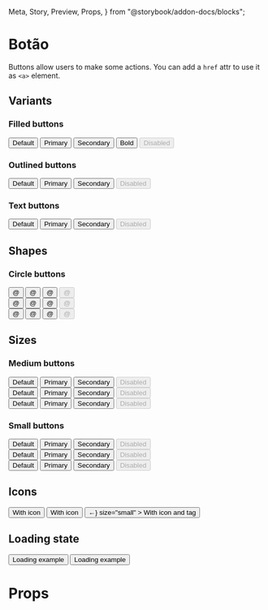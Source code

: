   Meta,
  Story,
  Preview,
  Props,
} from "@storybook/addon-docs/blocks";



<Meta title="Components|Buttons" component={Button} />


# Botão

Buttons allow users to make some actions. You can add a `href` attr to use it as `<a>` element.

## Variants

### Filled buttons

<Preview>
  <Story name="Filled" decorators={[withKnobs, withA11y]}>
    <div className="row-items">
      <Button isLoading={knobButtonLoading()}>Default</Button>
      <Button isLoading={knobButtonLoading()} color="primary">
        Primary
      </Button>
      <Button isLoading={knobButtonLoading()} color="secondary">
        Secondary
      </Button>
      <Button isLoading={knobButtonLoading()} bold>
        Bold
      </Button>
      <Button isLoading={knobButtonLoading()} disabled>
        Disabled
      </Button>
    </div>
  </Story>
</Preview>

### Outlined buttons

<Preview>
  <Story name="Outlined" decorators={[withKnobs, withA11y]}>
    <div className="row-items">
      <Button isLoading={knobButtonLoading()} variant="outlined">
        Default
      </Button>
      <Button
        isLoading={knobButtonLoading()}
        color="primary"
        variant="outlined"
      >
        Primary
      </Button>
      <Button
        isLoading={knobButtonLoading()}
        color="secondary"
        variant="outlined"
      >
        Secondary
      </Button>
      <Button isLoading={knobButtonLoading()} disabled variant="outlined">
        Disabled
      </Button>
    </div>
  </Story>
</Preview>

### Text buttons

<Preview>
  <Story name="Text" decorators={[withKnobs, withA11y]}>
    <div className="row-items">
      <Button isLoading={knobButtonLoading()} variant="text">
        Default
      </Button>
      <Button isLoading={knobButtonLoading()} color="primary" variant="text">
        Primary
      </Button>
      <Button isLoading={knobButtonLoading()} color="secondary" variant="text">
        Secondary
      </Button>
      <Button isLoading={knobButtonLoading()} disabled variant="text">
        Disabled
      </Button>
    </div>
  </Story>
</Preview>

## Shapes

### Circle buttons

<Preview>
  <Story name="Circle" decorators={[withKnobs, withA11y]}>
    <div>
      <div className="row-items">
        <Button
          isLoading={knobButtonLoading()}
          size={knobButtonSizes()}
          shape="circle"
        >
          @
        </Button>
        <Button
          isLoading={knobButtonLoading()}
          color="primary"
          size={knobButtonSizes()}
          shape="circle"
        >
          @
        </Button>
        <Button
          isLoading={knobButtonLoading()}
          color="secondary"
          size={knobButtonSizes()}
          shape="circle"
        >
          @
        </Button>
        <Button
          isLoading={knobButtonLoading()}
          size={knobButtonSizes()}
          shape="circle"
          disabled
        >
          @
        </Button>
      </div>
      <div className="row-items">
        <Button
          isLoading={knobButtonLoading()}
          size={knobButtonSizes()}
          shape="circle"
          variant="outlined"
        >
          @
        </Button>
        <Button
          isLoading={knobButtonLoading()}
          color="primary"
          variant="outlined"
          size={knobButtonSizes()}
          shape="circle"
        >
          @
        </Button>
        <Button
          isLoading={knobButtonLoading()}
          color="secondary"
          variant="outlined"
          size={knobButtonSizes()}
          shape="circle"
        >
          @
        </Button>
        <Button
          isLoading={knobButtonLoading()}
          size={knobButtonSizes()}
          shape="circle"
          variant="outlined"
          disabled
        >
          @
        </Button>
      </div>
      <div className="row-items">
        <Button
          isLoading={knobButtonLoading()}
          size={knobButtonSizes()}
          shape="circle"
          variant="text"
        >
          @
        </Button>
        <Button
          isLoading={knobButtonLoading()}
          color="primary"
          variant="text"
          size={knobButtonSizes()}
          shape="circle"
        >
          @
        </Button>
        <Button
          isLoading={knobButtonLoading()}
          color="secondary"
          variant="text"
          size={knobButtonSizes()}
          shape="circle"
        >
          @
        </Button>
        <Button
          isLoading={knobButtonLoading()}
          size={knobButtonSizes()}
          shape="circle"
          variant="text"
          disabled
        >
          @
        </Button>
      </div>
    </div>
  </Story>
</Preview>

## Sizes

### Medium buttons

<Preview>
  <Story name="Medium" parameters={{ decorators: [withKnobs, withA11y] }}>
    <div>
      <div className="row-items">
        <Button isLoading={knobButtonLoading()} size="medium">
          Default
        </Button>
        <Button isLoading={knobButtonLoading()} color="primary" size="medium">
          Primary
        </Button>
        <Button isLoading={knobButtonLoading()} color="secondary" size="medium">
          Secondary
        </Button>
        <Button isLoading={knobButtonLoading()} size="medium" disabled>
          Disabled
        </Button>
      </div>
      <div className="row-items">
        <Button
          isLoading={knobButtonLoading()}
          size="medium"
          variant="outlined"
        >
          Default
        </Button>
        <Button
          isLoading={knobButtonLoading()}
          color="primary"
          variant="outlined"
          size="medium"
        >
          Primary
        </Button>
        <Button
          isLoading={knobButtonLoading()}
          color="secondary"
          variant="outlined"
          size="medium"
        >
          Secondary
        </Button>
        <Button
          isLoading={knobButtonLoading()}
          size="medium"
          variant="outlined"
          disabled
        >
          Disabled
        </Button>
      </div>
      <div className="row-items">
        <Button isLoading={knobButtonLoading()} size="medium" variant="text">
          Default
        </Button>
        <Button
          isLoading={knobButtonLoading()}
          color="primary"
          variant="text"
          size="medium"
        >
          Primary
        </Button>
        <Button
          isLoading={knobButtonLoading()}
          color="secondary"
          variant="text"
          size="medium"
        >
          Secondary
        </Button>
        <Button
          isLoading={knobButtonLoading()}
          size="medium"
          variant="text"
          disabled
        >
          Disabled
        </Button>
      </div>
    </div>
  </Story>
</Preview>

### Small buttons

<Preview>
  <Story name="Small" decorators={[withKnobs, withA11y]}>
    <div>
      <div className="row-items">
        <Button isLoading={knobButtonLoading()} size="small">
          Default
        </Button>
        <Button isLoading={knobButtonLoading()} color="primary" size="small">
          Primary
        </Button>
        <Button isLoading={knobButtonLoading()} color="secondary" size="small">
          Secondary
        </Button>
        <Button isLoading={knobButtonLoading()} size="small" disabled>
          Disabled
        </Button>
      </div>
      <div className="row-items">
        <Button isLoading={knobButtonLoading()} size="small" variant="outlined">
          Default
        </Button>
        <Button
          isLoading={knobButtonLoading()}
          color="primary"
          variant="outlined"
          size="small"
        >
          Primary
        </Button>
        <Button
          isLoading={knobButtonLoading()}
          color="secondary"
          variant="outlined"
          size="small"
        >
          Secondary
        </Button>
        <Button
          isLoading={knobButtonLoading()}
          size="small"
          variant="outlined"
          disabled
        >
          Disabled
        </Button>
      </div>
      <div className="row-items">
        <Button isLoading={knobButtonLoading()} size="small" variant="text">
          Default
        </Button>
        <Button
          isLoading={knobButtonLoading()}
          color="primary"
          variant="text"
          size="small"
        >
          Primary
        </Button>
        <Button
          isLoading={knobButtonLoading()}
          color="secondary"
          variant="text"
          size="small"
        >
          Secondary
        </Button>
        <Button
          isLoading={knobButtonLoading()}
          size="small"
          variant="text"
          disabled
        >
          Disabled
        </Button>
      </div>
    </div>
  </Story>
</Preview>

## Icons

<Preview>
  <Story name="Icons" decorators={[withKnobs, withA11y]}>
    <div className="row-items">
      <Button isLoading={knobButtonLoading()} startIcon="←" variant="outlined">
        With icon
      </Button>
      <Button isLoading={knobButtonLoading()} endIcon="→" variant="outlined">
        With icon
      </Button>
      <Button
        isLoading={knobButtonLoading()}
        startIcon={<span>←</span>}
        size="small"
      >
        With icon and tag
      </Button>
    </div>
  </Story>
</Preview>

## Loading state

<Preview>
  <Story name="Loading state" decorators={[withKnobs, withA11y]}>
    <div className="row-items">
      <Button isLoading={true} color="primary">
        Loading example
      </Button>
      <Button isLoading={true} color="secondary" size="small">
        Loading example
      </Button>
    </div>
  </Story>
</Preview>

# Props

<Props of={Button} />
